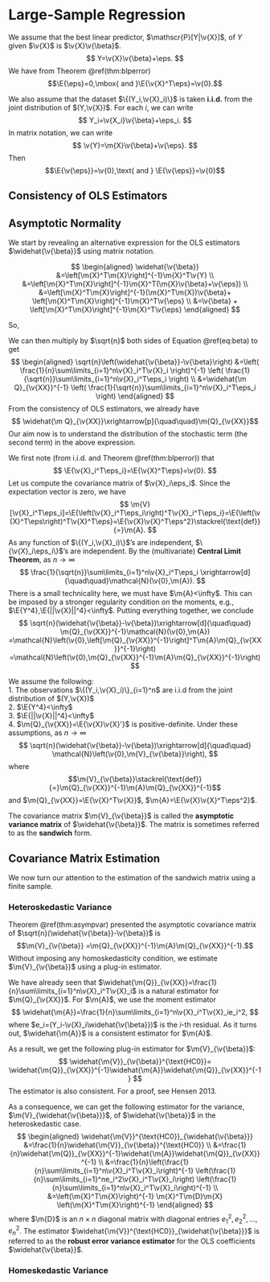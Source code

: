 # Large-Sample Regression

We assume that the best linear predictor, $\mathscr{P}[Y|\v{X}]$, of $Y$ given $\v{X}$ is $\v{X}\v{\beta}$.
$$
Y=\v{X}\v{\beta}+\eps.
$$
We have from Theorem \@ref(thm:blperror)
$$\E{\eps}=0,\mbox{ and }\E{\v{X}^T\eps}=\v{0}.$$

We also assume that the dataset $\{(Y_i,\v{X}_i)\}$ is taken **i.i.d.** from the joint distribution of $(Y,\v{X})$. For each $i$, we can write
$$
Y_i=\v{X_i}\v{\beta}+\eps_i.
$$
In matrix notation, we can write
$$
\v{Y}=\m{X}\v{\beta}+\v{\eps}.
$$
Then
$$\E{\v{\eps}}=\v{0},\text{ and } \E{\v{\eps}}=\v{0}$$

## Consistency of OLS Estimators

## Asymptotic Normality
We start by revealing an alternative expression for the OLS estimators $\widehat{\v{\beta}}$ using matrix notation.

$$
\begin{aligned}
\widehat{\v{\beta}}
&=\left[\m{X}^T\m{X}\right]^{-1}\m{X}^T\v{Y} \\
&=\left[\m{X}^T\m{X}\right]^{-1}\m{X}^T(\m{X}\v{\beta}+\v{\eps}) \\
&=\left[\m{X}^T\m{X}\right]^{-1}(\m{X}^T\m{X})\v{\beta}+
\left[\m{X}^T\m{X}\right]^{-1}\m{X}^T\v{\eps} \\
&=\v{\beta} + \left[\m{X}^T\m{X}\right]^{-1}\m{X}^T\v{\eps}
\end{aligned}
$$

So,
\begin{equation}
\widehat{\v{\beta}}-\v{\beta} = \left[\m{X}^T\m{X}\right]^{-1}\m{X}^T\v{\eps}
(\#eq:beta)
\end{equation}

We can then multiply by $\sqrt{n}$ both sides of Equation \@ref(eq:beta) to get
$$
\begin{aligned}
\sqrt{n}\left(\widehat{\v{\beta}}-\v{\beta}\right)
&=\left( \frac{1}{n}\sum\limits_{i=1}^n\v{X}_i^T\v{X}_i \right)^{-1}
\left( \frac{1}{\sqrt{n}}\sum\limits_{i=1}^n\v{X}_i^T\eps_i \right) \\
&=\widehat{\m Q}_{\v{XX}}^{-1}
\left( \frac{1}{\sqrt{n}}\sum\limits_{i=1}^n\v{X}_i^T\eps_i \right)
\end{aligned}
$$
From the consistency of OLS estimators, we already have 
$$ \widehat{\m Q}_{\v{XX}}\xrightarrow[p]{\quad\quad}\m{Q}_{\v{XX}}$$
Our aim now is to understand the distribution of the stochastic term (the second term) in the above expression.

We first note (from i.i.d. and Theorem \@ref(thm:blperror)) that 
$$
\E{\v{X}_i^T\eps_i}=\E{\v{X}^T\eps}=\v{0}.
$$
Let us compute the covariance matrix of $\v{X}_i\eps_i$. Since the expectation vector is zero, we have 
$$
\m{V}[\v{X}_i^T\eps_i]=\E{\left(\v{X}_i^T\eps_i\right)^T\v{X}_i^T\eps_i}=\E{\left(\v{X}^T\eps\right)^T\v{X}^T\eps}=\E{\v{X}\v{X}^T\eps^2}\stackrel{\text{def}}{=}\m{A}.
$$
As any function of $\{(Y_i,\v{X}_i)\}$'s are independent,  $\{\v{X}_i\eps_i\}$'s are independent. By the (multivariate) **Central Limit Theorem**, as $n\to\infty$
$$
\frac{1}{\sqrt{n}}\sum\limits_{i=1}^n\v{X}_i^T\eps_i
\xrightarrow[d]{\quad\quad}\mathcal{N}(\v{0},\m{A}).
$$
There is a small technicality here, we must have $\m{A}<\infty$. This can be imposed by a stronger regularity condition on the moments, e.g.,
$\E{Y^4},\E{||\v{X}||^4}<\infty$.
Putting everything together, we conclude
$$
\sqrt{n}(\widehat{\v{\beta}}-\v{\beta})\xrightarrow[d]{\quad\quad}
\m{Q}_{\v{XX}}^{-1}\mathcal{N}(\v{0},\m{A})
=\mathcal{N}\left(\v{0},\left[\m{Q}_{\v{XX}}^{-1}\right]^T\m{A}\m{Q}_{\v{XX}}^{-1}\right)
=\mathcal{N}\left(\v{0},\m{Q}_{\v{XX}}^{-1}\m{A}\m{Q}_{\v{XX}}^{-1}\right)
$$

:::{.theorem #asympvar name="Asymptotic Distribution of OLS Estimators"}
We assume the following:  
1. The observations $\{(Y_i,\v{X}_i)\}_{i=1}^n$ are i.i.d from the joint
distribution of $(Y,\v{X})$  
2. $\E{Y^4}<\infty$  
3. $\E{||\v{X}||^4}<\infty$  
4. $\m{Q}_{\v{XX}}=\E{\v{X}\v{X}'}$ is positive-definite.
Under these assumptions, as $n\to\infty$
$$
\sqrt{n}(\widehat{\v{\beta}}-\v{\beta})\xrightarrow[d]{\quad\quad}
\mathcal{N}\left(\v{0},\m{V}_{\v{\beta}}\right),
$$
where 
$$\m{V}_{\v{\beta}}\stackrel{\text{def}}{=}\m{Q}_{\v{XX}}^{-1}\m{A}\m{Q}_{\v{XX}}^{-1}$$
and $\m{Q}_{\v{XX}}=\E{\v{X}^T\v{X}}$, $\m{A}=\E{\v{X}\v{X}^T\eps^2}$.
:::
The covariance matrix $\m{V}_{\v{\beta}}$ is called the **asymptotic variance matrix** of $\widehat{\v{\beta}}$. The matrix is sometimes referred to as the **sandwich** form.

## Covariance Matrix Estimation
We now turn our attention to the estimation of the sandwich matrix using a finite sample.

### Heteroskedastic Variance
Theorem \@ref(thm:asympvar) presented the asymptotic covariance matrix of
$\sqrt{n}(\widehat{\v{\beta}}-\v{\beta})$ is
$$\m{V}_{\v{\beta}}
=\m{Q}_{\v{XX}}^{-1}\m{A}\m{Q}_{\v{XX}}^{-1}.$$
Without imposing any homoskedasticity condition, we estimate $\m{V}_{\v{\beta}}$ using a plug-in estimator.

We have already seen that $\widehat{\m{Q}}_{\v{XX}}=\frac{1}{n}\sum\limits_{i=1}^n\v{X}_i^T\v{X}_i$ is a natural estimator for $\m{Q}_{\v{XX}}$. For $\m{A}$, we use the moment estimator
$$
\widehat{\m{A}}=\frac{1}{n}\sum\limits_{i=1}^n\v{X}_i^T\v{X}_ie_i^2,
$$
where $e_i=(Y_i-\v{X}_i\widehat{\v{\beta}})$ is the $i$-th residual. As it turns out, $\widehat{\m{A}}$ is a consistent estimator
for $\m{A}$.


As a result, we get the following plug-in estimator for $\m{V}_{\v{\beta}}$:
$$
\widehat{\m{V}}_{\v{\beta}}^{\text{HC0}}=
\widehat{\m{Q}}_{\v{XX}}^{-1}\widehat{\m{A}}\widehat{\m{Q}}_{\v{XX}}^{-1}
$$
The estimator is also consistent. For a proof, see Hensen 2013.

As a consequence, we can get the following estimator for the variance, $\m{V}_{\widehat{\v{\beta}}}$, of $\widehat{\v{\beta}}$ in the heteroskedastic case.
$$
\begin{aligned}
\widehat{\m{V}}^{\text{HC0}}_{\widehat{\v{\beta}}}
&=\frac{1}{n}\widehat{\m{V}}_{\v{\beta}}^{\text{HC0}} \\
&=\frac{1}{n}\widehat{\m{Q}}_{\v{XX}}^{-1}\widehat{\m{A}}\widehat{\m{Q}}_{\v{XX}}^{-1} \\
&=\frac{1}{n}\left(\frac{1}{n}\sum\limits_{i=1}^n\v{X}_i^T\v{X}_i\right)^{-1}
\left(\frac{1}{n}\sum\limits_{i=1}^ne_i^2\v{X}_i^T\v{X}_i\right)
\left(\frac{1}{n}\sum\limits_{i=1}^n\v{X}_i^T\v{X}_i\right)^{-1} \\
&=\left(\m{X}^T\m{X}\right)^{-1}
\m{X}^T\m{D}\m{X}
\left(\m{X}^T\m{X}\right)^{-1}
\end{aligned}
$$
where $\m{D}$ is an $n\times n$ diagonal matrix with diagonal entries $e_1^2,e_2^2,\ldots,e_n^2$.
The estimator $\widehat{\m{V}}^{\text{HC0}}_{\widehat{\v{\beta}}}$ is referred to as the **robust error variance estimator** for the OLS coefficients $\widehat{\v{\beta}}$.

### Homeskedastic Variance
